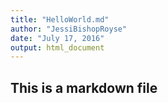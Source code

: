 ```yaml
---
title: "HelloWorld.md"
author: "JessiBishopRoyse"
date: "July 17, 2016"
output: html_document
---
```


## This is a markdown file